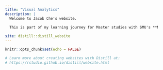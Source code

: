 ```yaml
---
title: "Visual Analytics"
description: |
  Welcome to Jacob Che's website.
  
  This is part of my learning journey for Master studies with SMU's **Master of IT in Business** (MITB). Contents can be accessed via the navigation bars *Take-home Exercise*, *In-class Exercise* and lastly *Visual Analytics Project*.

site: distill::distill_website
---
```


```r
knitr::opts_chunk$set(echo = FALSE)

# Learn more about creating websites with Distill at:
# https://rstudio.github.io/distill/website.html

```

